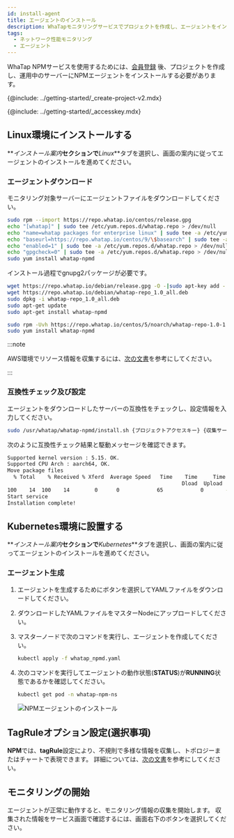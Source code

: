 ```yaml
---
id: install-agent
title: エージェントのインストール
description: WhaTapモニタリングサービスでプロジェクトを作成し、エージェントをインストールするプロセスについて案内します。
tags:
  - ネットワーク性能モニタリング
  - エージェント
---
```


WhaTap NPMサービスを使用するためには、[会員登録](https://www.whatap.io/ja/signup/) 後、プロジェクトを作成し、運用中のサーバーにNPMエージェントをインストールする必要があります。

{@include: ../getting-started/_create-project-v2.mdx}

{@include: ../getting-started/_accesskey.mdx} 

## Linux環境にインストールする

**_インストール案内_**セクションで**_Linux_**タブを選択し、画面の案内に従ってエージェントのインストールを進めてください。

### エージェントダウンロード

モニタリング対象サーバーにエージェントファイルをダウンロードしてください。

<Tabs groupId="os">
<TabItem value="al" label="Amazon Linux">

```bash
sudo rpm --import https://repo.whatap.io/centos/release.gpg
echo "[whatap]" | sudo tee /etc/yum.repos.d/whatap.repo > /dev/null
echo "name=whatap packages for enterprise linux" | sudo tee -a /etc/yum.repos.d/whatap.repo > /dev/null
echo "baseurl=https://repo.whatap.io/centos/9/\$basearch" | sudo tee -a /etc/yum.repos.d/whatap.repo > /dev/null
echo "enabled=1" | sudo tee -a /etc/yum.repos.d/whatap.repo > /dev/null
echo "gpgcheck=0" | sudo tee -a /etc/yum.repos.d/whatap.repo > /dev/null
sudo yum install whatap-npmd
```

</TabItem>
<TabItem value="du" label="Debian/Ubuntu">

インストール過程でgnupg2パッケージが必要です。

```bash
wget https://repo.whatap.io/debian/release.gpg -O -|sudo apt-key add -
wget https://repo.whatap.io/debian/whatap-repo_1.0_all.deb
sudo dpkg -i whatap-repo_1.0_all.deb
sudo apt-get update
sudo apt-get install whatap-npmd
```

</TabItem>
<TabItem value="rc" label="Red Hat/CentOS">

```bash
sudo rpm -Uvh https://repo.whatap.io/centos/5/noarch/whatap-repo-1.0-1.noarch.rpm
sudo yum install whatap-npmd
```

</TabItem>
</Tabs>

:::note

AWS環境でリソース情報を収集するには、[次の文書](set-aws-resource-options)を参考にしてください。

:::

### 互換性チェック及び設定

エージェントをダウンロードしたサーバーの互換性をチェックし、設定情報を入力してください。

```bash
sudo /usr/whatap/whatap-npmd/install.sh {プロジェクトアクセスキー} {収集サーバーIPアドレス}
```

次のように互換性チェック結果と駆動メッセージを確認できます。

```bash
Supported kernel version : 5.15. OK.
Supported CPU Arch : aarch64, OK.
Move package files
  % Total    % Received % Xferd  Average Speed   Time    Time     Time  Current
                                                        Dload  Upload     Total   Spent    Left     Speed
100    14  100    14        0      0            65            0       --:--:-- --:--:-- --:--:--        65
Start service
Installation complete!
```

## Kubernetes環境に設置する

**_インストール案内_**セクションで**_Kubernetes_**タブを選択し、画面の案内に従ってエージェントのインストールを進めてください。

### エージェント生成

1. エージェントを生成するために<Cmdname sid="download" className="uitext" />ボタンを選択してYAMLファイルをダウンロードしてください。

2. ダウンロードしたYAMLファイルをマスターNodeにアップロードしてください。

3. マスターノードで次のコマンドを実行し、エージェントを作成してください。

   ```bash
   kubectl apply -f whatap_npmd.yaml
   ```

4. 次のコマンドを実行してエージェントの動作状態(**STATUS**)が**RUNNING**状態であるかを確認してください。

   ```bash
   kubectl get pod -n whatap-npm-ns
   ```

   ![NPMエージェントのインストール](/img/npm-k8s-check-running.png)

## TagRuleオプション設定(選択事項)

**NPM**では、**tagRule**設定により、不規則で多様な情報を収集し、トポロジーまたはチャートで表現できます。 詳細については、[次の文書](set-tagrule)を参考にしてください。

## モニタリングの開始

エージェントが正常に動作すると、モニタリング情報の収集を開始します。 収集された情報をサービス画面で確認するには、画面右下の<Cmdname sid="MNU06848" className="uitext" />ボタンを選択してください。
